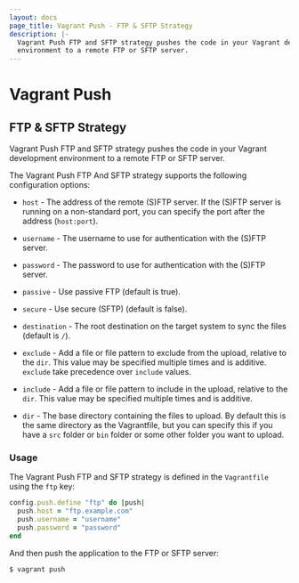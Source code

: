 ```yaml
---
layout: docs
page_title: Vagrant Push - FTP & SFTP Strategy
description: |-
  Vagrant Push FTP and SFTP strategy pushes the code in your Vagrant development
  environment to a remote FTP or SFTP server.
---
```


# Vagrant Push

## FTP & SFTP Strategy

Vagrant Push FTP and SFTP strategy pushes the code in your Vagrant development
environment to a remote FTP or SFTP server.

The Vagrant Push FTP And SFTP strategy supports the following configuration
options:

- `host` - The address of the remote (S)FTP server. If the (S)FTP server is
  running on a non-standard port, you can specify the port after the address
  (`host:port`).

- `username` - The username to use for authentication with the (S)FTP server.

- `password` - The password to use for authentication with the (S)FTP server.

- `passive` - Use passive FTP (default is true).

- `secure` - Use secure (SFTP) (default is false).

- `destination` - The root destination on the target system to sync the files
  (default is `/`).

- `exclude` - Add a file or file pattern to exclude from the upload, relative to
  the `dir`. This value may be specified multiple times and is additive.
  `exclude` take precedence over `include` values.

- `include` - Add a file or file pattern to include in the upload, relative to
  the `dir`. This value may be specified multiple times and is additive.

- `dir` - The base directory containing the files to upload. By default this is
  the same directory as the Vagrantfile, but you can specify this if you have
  a `src` folder or `bin` folder or some other folder you want to upload.

### Usage

The Vagrant Push FTP and SFTP strategy is defined in the `Vagrantfile` using the
`ftp` key:

```ruby
config.push.define "ftp" do |push|
  push.host = "ftp.example.com"
  push.username = "username"
  push.password = "password"
end
```

And then push the application to the FTP or SFTP server:

```shell-session
$ vagrant push
```
